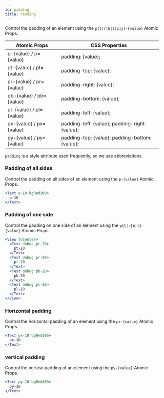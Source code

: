 ```yaml
---
id: padding
title: Padding
---
```


Control the padding of an element using the `p{t|r|b|l|x|y}-{value}` Atomic Props.

| Atomic Props            | CSS Properties                                 |
| ----------------------- | ---------------------------------------------- |
| p-{value} / p={value}   | padding: {value};                              |
| pt-{value} / pt={value} | padding-top: {value};                          |
| pr-{value} / pr={value} | padding-right: {value};                        |
| pb-{value} / pb={value} | padding-bottom: {value};                       |
| pl-{value} / pl={value} | padding-left: {value};                         |
| px-{value} / px={value} | padding-left: {value}; padding-right: {value}; |
| py-{value} / py={value} | padding-top: {value}; padding-bottom: {value}; |

`padding` is a style attribute used frequently, so we use abbreviations.

### Padding of all sides

Control the padding on all sides of an element using the `p-{value}` Atomic Props.

```jsx live
<Text p-10 bgRed300>
  p-10
</Text>
```

### Padding of one side

Control the padding on one side of an element using the `p{t|r|b|l}-{value}` Atomic Props.

```jsx live
<View toCenter>
  <Text debug pt-20>
    pt-20
  </Text>
  <Text debug pr-20>
    pr-20
  </Text>
  <Text debug pb-20>
    pb-20
  </Text>
  <Text debug pl-20>
    pl-20
  </Text>
</View>
```

### Horizontal padding

Control the horizontal padding of an element using the `px-{value}` Atomic Props.

```jsx live
<Text px-10 bgRed300>
  px-10
</Text>
```

### vertical padding

Control the vertical padding of an element using the `py-{value}` Atomic Props.

```jsx live
<Text py-10 bgRed300>
  py-10
</Text>
```
